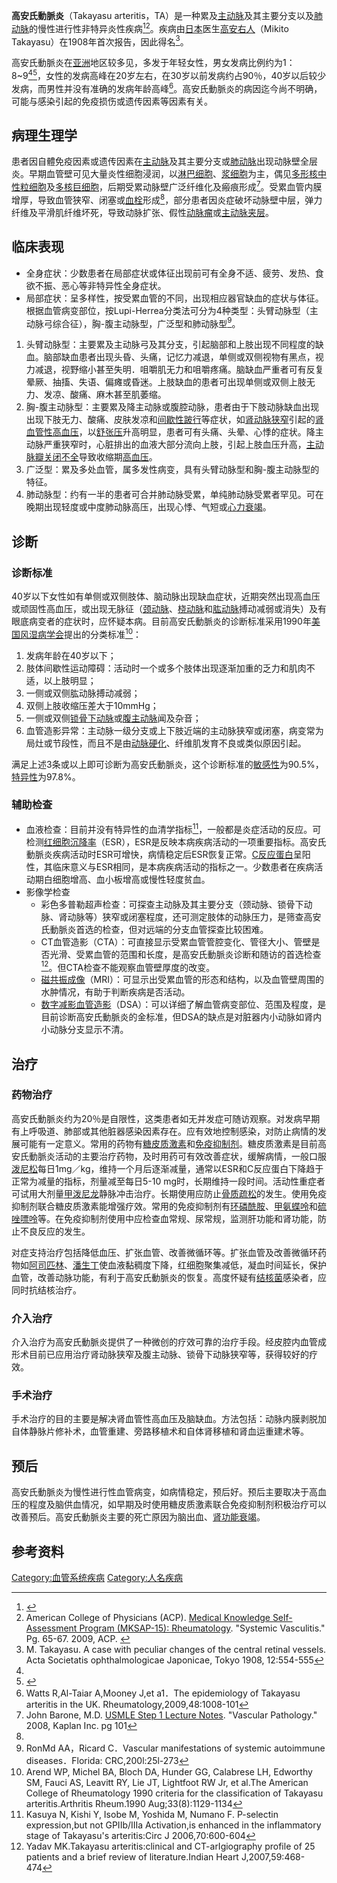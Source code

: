 {{medical}}
{{Infobox disease
| Name = 高安氏動脈炎
| ICD10 = {{ICD10|M|31|4|m|30}}
| ICD9 = {{ICD9|446.7}}
| ICDO = 
| Image = Takayasu_Arteritis.jpg
| thumb
  Caption = 
| OMIM = 207600
| MedlinePlus = 001250
| eMedicineSubj = med
| eMedicineTopic = 2232
| eMedicine_mult = {{eMedicine2|ped|1956}} {{eMedicine2|neuro|361}} {{eMedicine2|radio|51}}
| DiseasesDB = 12879
| MeshID = D013625
}}
'''高安氏動脈炎'''（Takayasu arteritis，TA）是一种累及[[主动脉|主动脉]]及其主要分支以及[[肺动脉|肺动脉]]的慢性进行性非特异炎性疾病<ref name="Andrews">{{cite book |author=James, William D.; Berger, Timothy G.; et al. |title=Andrews' Diseases of the Skin: clinical Dermatology |publisher=Saunders Elsevier |location= |year=2006 |pages= |isbn=0-7216-2921-0 |oclc= |doi= |accessdate=}}</ref>{{rp|841}}<ref name=mk>American College of Physicians (ACP). <u>Medical Knowledge Self-Assessment Program (MKSAP-15): Rheumatology</u>. "Systemic Vasculitis." Pg. 65-67. 2009, ACP. {{cite web |url=http://mksap15.acponline.org/ |title=存档副本 |accessdate=2010-11-28 |deadurl=yes |archiveurl=https://web.archive.org/web/20101030153722/http://mksap15.acponline.org/ |archivedate=2010-10-30 }}</ref>。疾病由[[日本|日本]]医生[[高安右人|高安右人]]（Mikito Takayasu）在1908年首次报告，因此得名<ref>M. Takayasu. A case with peculiar changes of the central retinal vessels. Acta Societatis ophthalmologicae Japonicae, Tokyo 1908, 12:554-555</ref>。

高安氏動脈炎在[[亚洲|亚洲]]地区较多见，多发于年轻女性，男女发病比例约为1：8~9<ref name=mk /><ref name=emedpedtakay>{{Cite web |url=http://emedicine.medscape.com/article/1007566-overview |title=Takayasu Arteritis - Pediatrics (eMedicine) |access-date=2011-08-29 |archive-date=2021-03-09 |archive-url=https://web.archive.org/web/20210309124549/https://emedicine.medscape.com/article/1007566-overview |dead-url=no }}</ref>，女性的发病高峰在20岁左右，在30岁以前发病约占90％，40岁以后较少发病，而男性并没有准确的发病年龄高峰<ref>Watts R,Al-Taiar A,Mooney J,et a1．The epidemiology of Takayasu arteritis in the UK. Rheumatology,2009,48:1008-101</ref>。高安氏動脈炎的病因迄今尚不明确，可能与感染引起的免疫损伤或遗传因素等因素有关。

== 病理生理学 ==
患者因自體免疫因素或遗传因素在[[主动脉|主动脉]]及其主要分支或[[肺动脉|肺动脉]]出现动脉壁全层炎。早期血管壁可见大量炎性细胞浸润，以[[淋巴细胞|淋巴细胞]]、[[浆细胞|浆细胞]]为主，偶见[[中性粒细胞|多形核中性粒细胞]]及[[多核巨细胞|多核巨细胞]]，后期受累动脉壁广泛纤维化及瘢痕形成<ref name=kaplan>John Barone, M.D. <u>USMLE Step 1 Lecture Notes</u>. "Vascular Pathology." 2008, Kaplan Inc. pg 101</ref>。受累血管内膜增厚，导致血管狭窄、闭塞或[[血栓|血栓]]形成<ref name=emedpedtakay/>，部分患者因炎症破坏动脉壁中层，弹力纤维及平滑肌纤维坏死，导致动脉扩张、假性[[动脉瘤|动脉瘤]]或[[主动脉夹层|主动脉夹层]]。

== 临床表现 ==
* 全身症状：少数患者在局部症状或体征出现前可有全身不适、疲劳、发热、食欲不振、恶心等非特异性全身症状。
* 局部症状：呈多样性，按受累血管的不同，出现相应器官缺血的症状与体征。根据血管病变部位，按Lupi-Herrea分类法可分为4种类型：头臂动脉型（主动脉弓综合征），胸-腹主动脉型，广泛型和肺动脉型<ref>RonMd AA，Ricard C．Vascular manifestations of systemic autoimmune diseases．Florida: CRC,200l:25l-273</ref>。
# 头臂动脉型：主要累及主动脉弓及其分支，引起脑部和上肢出现不同程度的缺血。脑部缺血患者出现头昏、头痛，记忆力减退，单侧或双侧视物有黑点，视力减退，视野缩小甚至失明．咀嚼肌无力和咀嚼疼痛。脑缺血严重者可有反复晕厥、抽搐、失语、偏瘫或昏迷。上肢缺血的患者可出现单侧或双侧上肢无力、发凉、酸痛、麻木甚至肌萎缩。
# 胸-腹主动脉型：主要累及降主动脉或腹腔动脉，患者由于下肢动脉缺血出现出现下肢无力、酸痛、皮肤发凉和[[间歇性跛行|间歇性跛行]]等症状，如[[肾动脉狭窄|肾动脉狭窄]]引起的[[肾血管性高血压|肾血管性高血压]]，以[[舒张压|舒张压]]升高明显，患者可有头痛、头晕、心悸的症状。降主动脉严重狭窄时，心脏排出的血液大部分流向上肢，引起上肢血压升高，[[主动脉瓣关闭不全|主动脉瓣关闭不全]]导致收缩期[[高血压|高血压]]。
# 广泛型：累及多处血管，属多发性病变，具有头臂动脉型和胸-腹主动脉型的特征。
# 肺动脉型：约有一半的患者可合并肺动脉受累，单纯肺动脉受累者罕见。可在晚期出现轻度或中度肺动脉高压，出现心悸、气短或[[心力衰竭|心力衰竭]]。

== 诊断 ==
=== 诊断标准 ===
40岁以下女性如有单侧或双侧肢体、脑动脉出现缺血症状，近期突然出现高血压或顽固性高血压，或出现无脉征（[[颈动脉|颈动脉]]、[[桡动脉|桡动脉]]和[[肱动脉|肱动脉]]搏动减弱或消失）及有眼底病变者的症状时，应怀疑本病。目前高安氏動脈炎的诊断标准采用1990年[[美国风湿病学会|美国风湿病学会]]提出的分类标准<ref>Arend WP, Michel BA, Bloch DA, Hunder GG, Calabrese LH, Edworthy SM, Fauci AS, Leavitt RY, Lie JT, Lightfoot RW Jr, et al.The American College of Rheumatology 1990 criteria for the classification of Takayasu arteritis.Arthritis Rheum.1990 Aug;33(8):1129-1134</ref>：
# 发病年龄在40岁以下；
# 肢体间歇性运动障碍：活动时一个或多个肢体出现逐渐加重的乏力和肌肉不适，以上肢明显；
# 一侧或双侧肱动脉搏动减弱；
# 双侧上肢收缩压差大于10mmHg；
# 一侧或双侧[[锁骨下动脉|锁骨下动脉]]或[[腹主动脉|腹主动脉]]闻及杂音；
# 血管造影异常：主动脉一级分支或上下肢近端的主动脉狭窄或闭塞，病变常为局灶或节段性，而且不是由[[动脉硬化|动脉硬化]]、纤维肌发育不良或类似原因引起。
满足上述3条或以上即可诊断为高安氏動脈炎，这个诊断标准的[[敏感性|敏感性]]为90.5%，[[特异性|特异性]]为97.8%。

=== 辅助检查 ===
* 血液检查：目前并没有特异性的血清学指标<ref>Kasuya N, Kishi Y, Isobe M, Yoshida M, Numano F. P-selectin expression,but not GPIIb/IIIa Activation,is enhanced in the inflammatory stage of Takayasu's arteritis:Circ J 2006,70:600-604</ref>，一般都是炎症活动的反应。可检测[[红细胞沉降率|红细胞沉降率]]（ESR），ESR是反映本病疾病活动的一项重要指标。高安氏動脈炎疾病活动时ESR可增快，病情稳定后ESR恢复正常。[[C反应蛋白|C反应蛋白]]呈阳性，其临床意义与ESR相同，是本病疾病活动的指标之一。少数患者在疾病活动期白细胞增高、血小板增高或慢性轻度贫血。
* 影像学检查
** 彩色多普勒超声检查：可探查主动脉及其主要分支（颈动脉、锁骨下动脉、肾动脉等）狭窄或闭塞程度，还可测定肢体的动脉压力，是筛查高安氏動脈炎首选的检查，但对远端的分支血管探查比较困难。
** CT血管造影（CTA）：可直接显示受累血管管腔变化、管径大小、管壁是否光滑、受累血管的范围和长度，是高安氏動脈炎诊断和随访的首选检查<ref>Yadav MK.Takayasu arteritis:clinical and CT-arIgiography profile of 25 patients and a brief review of literature.Indian Heart J,2007,59:468-474</ref>。但CTA检查不能观察血管壁厚度的改变。
** [[磁共振成像|磁共振成像]]（MRI）：可显示出受累血管的形态和结构，以及血管壁周围的水肿情况，有助于判断疾病是否活动。
** [[数字减影血管造影|数字减影血管造影]]（DSA）：可以详细了解血管病变部位、范围及程度，是目前诊断高安氏動脈炎的金标准，但DSA的缺点是对脏器内小动脉如肾内小动脉分支显示不清。

== 治疗 ==
=== 药物治疗 ===
高安氏動脈炎约为20％是自限性，这类患者如无并发症可随访观察。对发病早期有上呼吸道、肺部或其他脏器感染因素存在。应有效地控制感染，对防止病情的发展可能有一定意义。常用的药物有[[糖皮质激素|糖皮质激素]]和[[免疫抑制剂|免疫抑制剂]]。糖皮质激素是目前高安氏動脈炎活动的主要治疗药物，及时用药可有效改善症状，缓解病情，一般口服[[泼尼松|泼尼松]]每日1mg／kg，维持一个月后逐渐减量，通常以ESR和C反应蛋白下降趋于正常为减量的指标，剂量减至每日5-10 mg时，长期维持一段时间。活动性重症者可试用大剂量[[甲泼尼龙|甲泼尼龙]]静脉冲击治疗。长期使用应防止[[骨质疏松|骨质疏松]]的发生。使用免疫抑制剂联合糖皮质激素能增强疗效。常用的免疫抑制剂有[[环磷酰胺|环磷酰胺]]、[[甲氨蝶呤|甲氨蝶呤]]和[[硫唑嘌呤|硫唑嘌呤]]等。在免疫抑制剂使用中应检查血常规、尿常规，监测肝功能和肾功能，防止不良反应的发生。

对症支持治疗包括降低血压、扩张血管、改善微循环等。扩张血管及改善微循环药物如[[阿司匹林|阿司匹林]]、[[潘生丁|潘生丁]]使血液黏稠度下降，红细胞聚集减低，凝血时间延长，保护血管，改善动脉功能，有利于高安氏動脈炎的恢复。高度怀疑有[[结核菌|结核菌]]感染者，应同时抗结核治疗。

=== 介入治疗 ===
介入治疗为高安氏動脈炎提供了一种微创的疗效可靠的治疗手段。经皮腔内血管成形术目前已应用治疗肾动脉狭窄及腹主动脉、锁骨下动脉狭窄等，获得较好的疗效。

=== 手术治疗 ===
手术治疗的目的主要是解决肾血管性高血压及脑缺血。方法包括：动脉内膜剥脱加自体静脉片修补术，血管重建、旁路移植术和自体肾移植和肾血运重建术等。

== 预后 ==
高安氏動脈炎为慢性进行性血管病变，如病情稳定，预后好。预后主要取决于高血压的程度及脑供血情况，如早期及时使用糖皮质激素联合免疫抑制剂积极治疗可以改善预后。高安氏動脈炎主要的死亡原因为脑出血、[[肾功能衰竭|肾功能衰竭]]。

== 参考资料 ==
{{reflist|2}}

{{Systemic vasculitis}}

{{Authority control}}

[[Category:血管系统疾病|Category:血管系统疾病]]
[[Category:人名疾病|Category:人名疾病]]